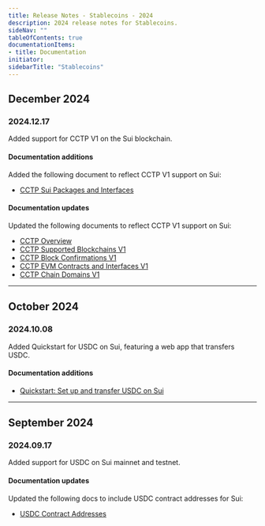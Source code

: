 ```yaml
---
title: Release Notes - Stablecoins - 2024
description: 2024 release notes for Stablecoins.
sideNav: ""
tableOfContents: true
documentationItems: 
- title: Documentation
initiator: 
sidebarTitle: "Stablecoins"
---
```


## December 2024

### 2024.12.17

Added support for CCTP V1 on the Sui blockchain.

#### Documentation additions

Added the following document to reflect CCTP V1 support on Sui:

- [CCTP Sui Packages and Interfaces](/cctp/v1/sui-packages)

#### Documentation updates

Updated the following documents to reflect CCTP V1 support on Sui:

- [CCTP Overview](/cctp)
- [CCTP Supported Blockchains V1](/cctp/v1/cctp-supported-blockchains)
- [CCTP Block Confirmations V1](/cctp/v1/required-block-confirmations)
- [CCTP EVM Contracts and Interfaces V1](/cctp/v1/evm-smart-contracts)
- [CCTP Chain Domains V1](/cctp/v1/supported-domains)

---

## October 2024

### 2024.10.08

Added Quickstart for USDC on Sui, featuring a web app that transfers USDC.

#### Documentation additions

- [Quickstart: Set up and transfer USDC on Sui](/stablecoins/quickstart-setup-transfer-usdc-sui)

---

## September 2024

### 2024.09.17

Added support for USDC on Sui mainnet and testnet.

#### Documentation updates

Updated the following docs to include USDC contract addresses for Sui:

- [USDC Contract Addresses](/stablecoins/usdc-contract-addresses)

